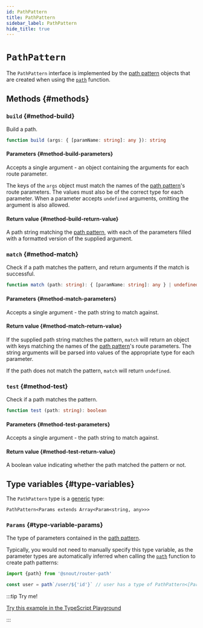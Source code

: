 ```yaml
---
id: PathPattern
title: PathPattern
sidebar_label: PathPattern
hide_title: true
---
```


# `PathPattern`

The `PathPattern` interface is implemented by the [path pattern] objects that
are created when using the [`path`] function.

## Methods {#methods}

### `build` {#method-build}

Build a path.

```ts no-transpile
function build (args: { [paramName: string]: any }): string
```

#### Parameters {#method-build-parameters}

Accepts a single argument - an object containing the arguments for each route
parameter.

The keys of the `args` object must match the names of the [path pattern]'s route
parameters. The values must also be of the correct type for each parameter. When
a parameter accepts `undefined` arguments, omitting the argument is also
allowed.

#### Return value {#method-build-return-value}

A path string matching the [path pattern], with each of the parameters filled
with a formatted version of the supplied argument.

### `match` {#method-match}

Check if a path matches the pattern, and return arguments if the match is
successful.

```ts no-transpile
function match (path: string): { [paramName: string]: any } | undefined
```

#### Parameters {#method-match-parameters}

Accepts a single argument - the path string to match against.

#### Return value {#method-match-return-value}

If the supplied path string matches the pattern, `match` will return an object
with keys matching the names of the [path pattern]'s route parameters. The
string arguments will be parsed into values of the appropriate type for each
parameter.

If the path does not match the pattern, `match` will return `undefined`.

### `test` {#method-test}

Check if a path matches the pattern.

```ts no-transpile
function test (path: string): boolean
```

#### Parameters {#method-test-parameters}

Accepts a single argument - the path string to match against.

#### Return value {#method-test-return-value}

A boolean value indicating whether the path matched the pattern or not.

## Type variables {#type-variables}

The `PathPattern` type is a [generic] type:

    PathPattern<Params extends Array<Param<string, any>>>

### `Params` {#type-variable-params}

The type of parameters contained in the [path pattern].

Typically, you would not need to manually specify this type variable, as the
parameter types are automatically inferred when calling the [`path`] function to
create path patterns:

```ts no-transpile
import {path} from '@snout/router-path'

const user = path`/user/${'id'}` // user has a type of PathPattern<[Param<'id', string>]>
```

:::tip Try me!

[Try this example in the TypeScript Playground](https://www.typescriptlang.org/play?#code/JYWwDg9gTgLgBAbzAQxgCwL5wGZQiOAcgAEBnAOwgFcYB6PGgUygFoV1CAoTgYwnNLwqpZnAC8cdmgAGtYc1oASBIWAATQhmlxatOPKhw0yUnGRwYATzCM4EbHAAKqNM5gxm5ADwBtZ1GQQL1UNABo4QShgcgBzAD4AXTigA)

:::

<!-- References -->

[`path`]: ../path.mdx
[path pattern]: ../../guides/path-patterns.mdx

[generic]: https://www.typescriptlang.org/docs/handbook/2/generics.html
